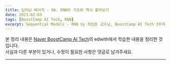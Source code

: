 ```yaml
---
title: 딥러닝 베이직 - 06. RNN의 기초와 역사 훑어보기
date: 2021-02-03
tags: [BoostCamp AI Tech, RNN]
excerpt: Sequential Models - RNN by 최성준 교수님, BoostCamp AI Tech 3주차
---
```

본 정리 내용은 [Naver BoostCamp AI Tech](https://boostcamp.connect.or.kr/)의 edwith에서 학습한 내용을 정리한 것입니다.  
사실과 다른 부분이 있거나, 수정이 필요한 사항은 댓글로 남겨주세요.

---